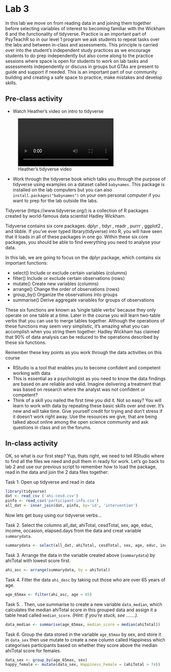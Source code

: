 # Lab 3
In this lab we move on from reading data in and joining them together before selecting variables of interest to becoming familiar with the Wickham 6 and the functionality of tidyverse. Practice is an important part of PsyTeachR so in our level 1 program we ask students to repeat tasks over the labs and between in-class and assessments. This principle is carried over into the student's independent study practices as we encourage students to do prep independently but also come along to the practice sessions where space is open for students to work on lab tasks and assessments independently or discuss in groups but GTAs are present to guide and support if needed. This is an important part of our community building and creating a safe space to practice, make mistakes and develop skills. 


## Pre-class activity
* Watch Heather's video on intro to tidyverse

![Heather's tidyverse video](images/tidyverse.mp4)

* Work through the tidyverse book which talks you through the purpose of tidyverse using examples on a dataset called `babynames`. This package is installed on the lab computers but you can also `install.packages("babynames")` on your own personal computer if you want to prep for the lab outside the labs. 

Tidyverse (https://www.tidyverse.org/) is a collection of R packages created by world-famous data scientist Hadley Wickham. 

Tidyverse contains six core packages:  dplyr , tidyr , readr ,  purrr ,  ggplot2 , and tibble. If you've ever typed library(tidyverse) into R, you will have seen that it loads in all of these packages in one go. Within these six core packages, you should be able to find everything you need to analyse your data. 

In this lab, we are going to focus on the dplyr package, which contains six important functions: 

* select() Include or exclude certain variables (columns)
* filter() Include or exclude certain observations (rows)
* mutate() Create new variables (columns)
* arrange() Change the order of observations (rows)
* group_by() Organize the observations into groups
* summarise() Derive aggregate variables for groups of observations

These six functions are known as ’single table verbs’ because they only operate on one table at a time. Later in the course you will learn two-table verbs that you can use to merge tables together. Although the operations of these functions may seem very simplistic, it’s amazing what you can accomplish when you string them together: Hadley Wickham has claimed that 90% of data analysis can be reduced to the operations described by these six functions. 

Remember these key points as you work through the data activities on this course

* RStudio is a tool that enables you to become confident and competent working with data
* This is essential as a psychologist as you need to know the data findings are based on are reliable and valid. Imagine delivering a treatment that was based on research where the analyst was not confident or competent?
* Think of a skill you nailed the first time you did it. Not so easy? You will learn to work with data by repeating these basic skills over and over. It's new and will take time. Give yourself credit for trying and don't stress if it doesn't work right away. Use the resources we give, that are being talked about online among the open science community and ask questions in class and on the forums. 


## In-class activity

OK, so what is our first step? Yup, thats right, we need to tell RStudio where to find all the files we need and pull them in ready for work. Let's go back to lab 2 and use our previous script to remember how to load the package, read in the data and join the 2 data files together:

Task 1: Open up tidyverse and read in data

```r
library(tidyverse)
dat <- read_csv ('ahi-cesd.csv')
pinfo <- read_csv('participant-info.csv')
all_dat <- inner_join(dat, pinfo, by='id', 'intervention')
```

Now lets get busy using our tidyverse verbs...

Task 2. Select the columns all_dat, ahiTotal, cesdTotal, sex, age, educ, income, occasion, elapsed.days from the data and creat variable ```summarydata```. 
```r
summarydata <- select(all_dat, ahiTotal, cesdTotal, sex, age, educ, income, occasion, elapsed.days)
```

Task 3. Arrange the data in the variable created above (```summarydata```) by ahiTotal with lowest score first. 
```r
ahi_asc <- arrange(summarydata, by = ahiTotal)
```

Task 4. Filter the data ```ahi_desc``` by taking out those who are over 65 years of age.  
```r
age_65max <- filter(ahi_asc, age < 65)
```

Task 5. . 
Then, use summarise to create a new variable ```data_median```, which calculates the median ahiTotal score in this grouped data and assign it a table head called ```median_score```.
*(Hint: if you're stuck, see .......).*
```r
data_median <- summarise(age_65max, median_score = median(ahiTotal))
```

Task 6. Group the data stored in the variable ```age_65max``` by sex, and store it in ```data_sex``` then use mutate to create a new column called Happiness which categorises participants based on whether they score above the median ahiTotal score for females.
```r
data_sex <- group_by(age_65max, sex)
happy_female <- mutate(data_sex, Happiness_Female = (ahiTotal > 74))
```





